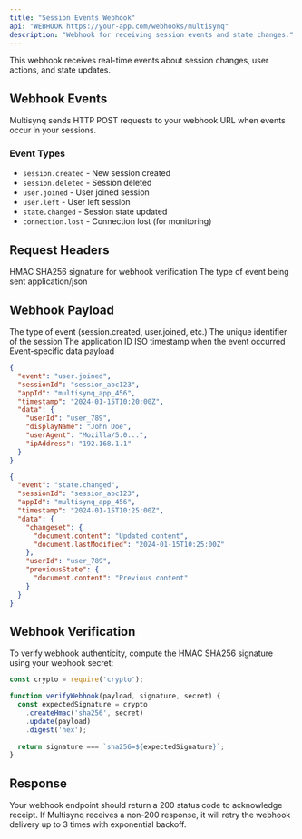```yaml
---
title: "Session Events Webhook"
api: "WEBHOOK https://your-app.com/webhooks/multisynq"
description: "Webhook for receiving session events and state changes."
---
```


This webhook receives real-time events about session changes, user actions, and state updates.

## Webhook Events

Multisynq sends HTTP POST requests to your webhook URL when events occur in your sessions.

### Event Types

- `session.created` - New session created
- `session.deleted` - Session deleted
- `user.joined` - User joined session
- `user.left` - User left session
- `state.changed` - Session state updated
- `connection.lost` - Connection lost (for monitoring)

## Request Headers

<ParamField header="X-Multisynq-Signature" type="string" required>
  HMAC SHA256 signature for webhook verification
</ParamField>

<ParamField header="X-Multisynq-Event" type="string" required>
  The type of event being sent
</ParamField>

<ParamField header="Content-Type" type="string">
  application/json
</ParamField>

## Webhook Payload

<ResponseField name="event" type="string">
  The type of event (session.created, user.joined, etc.)
</ResponseField>

<ResponseField name="sessionId" type="string">
  The unique identifier of the session
</ResponseField>

<ResponseField name="appId" type="string">
  The application ID
</ResponseField>

<ResponseField name="timestamp" type="string">
  ISO timestamp when the event occurred
</ResponseField>

<ResponseField name="data" type="object">
  Event-specific data payload
</ResponseField>

<ResponseExample>

```json User Joined Event
{
  "event": "user.joined",
  "sessionId": "session_abc123",
  "appId": "multisynq_app_456",
  "timestamp": "2024-01-15T10:20:00Z",
  "data": {
    "userId": "user_789",
    "displayName": "John Doe",
    "userAgent": "Mozilla/5.0...",
    "ipAddress": "192.168.1.1"
  }
}
```

```json State Changed Event
{
  "event": "state.changed",
  "sessionId": "session_abc123",
  "appId": "multisynq_app_456",
  "timestamp": "2024-01-15T10:25:00Z",
  "data": {
    "changeset": {
      "document.content": "Updated content",
      "document.lastModified": "2024-01-15T10:25:00Z"
    },
    "userId": "user_789",
    "previousState": {
      "document.content": "Previous content"
    }
  }
}
```

</ResponseExample>

## Webhook Verification

To verify webhook authenticity, compute the HMAC SHA256 signature using your webhook secret:

```javascript
const crypto = require('crypto');

function verifyWebhook(payload, signature, secret) {
  const expectedSignature = crypto
    .createHmac('sha256', secret)
    .update(payload)
    .digest('hex');
  
  return signature === `sha256=${expectedSignature}`;
}
```

## Response

Your webhook endpoint should return a 200 status code to acknowledge receipt. If Multisynq receives a non-200 response, it will retry the webhook delivery up to 3 times with exponential backoff.
